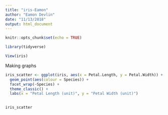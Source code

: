 ```yaml
---
title: "iris-Eamon"
author: "Eamon Devlin"
date: "11/13/2018"
output: html_document
---
```


```r
knitr::opts_chunk$set(echo = TRUE)
```

```r
library(tidyverse)

View(iris)
```


Making graphs

```r

iris_scatter <- ggplot(iris, aes(x = Petal.Length, y = Petal.Width)) +
  geom_point(aes(colour = Species)) +
  facet_wrap(~Species) +
  theme_classic() +
  labs(x = "Petal Length (unit)", y = "Petal Width (unit)")
  

iris_scatter

```

